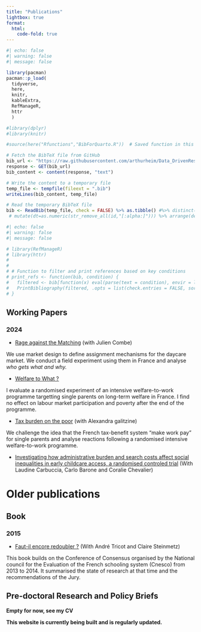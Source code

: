 ```yaml
---
title: "Publications"
lightbox: true
format:
  html:
    code-fold: true
---
```


```r
#| echo: false
#| warning: false
#| message: false

library(pacman)
pacman::p_load(
  tidyverse,
  here,
  knitr,
  kableExtra,
  RefManageR,
  httr
  )

#library(dplyr)
#library(knitr)

#source(here("Rfunctions","BibForQuarto.R"))  # Saved function in this file

# Fetch the BibTeX file from GitHub
bib_url <- "https://raw.githubusercontent.com/arthurheim/Data_DrivenResume/main/Data/publi_heim.bib"
response <- GET(bib_url)
bib_content <- content(response, "text")

# Write the content to a temporary file
temp_file <- tempfile(fileext = ".bib")
writeLines(bib_content, temp_file)

# Read the temporary BibTeX file
bib <- ReadBib(temp_file, check = FALSE) %>% as.tibble() #%>% distinct(title,.keep_all = TRUE) %>% 
 # mutate(dt=as.numeric(str_remove_all(id,"[:alpha:]"))) %>% arrange(desc(dt))

```

```r
#| echo: false
#| warning: false
#| message: false

# library(RefManageR)
# library(httr)
# 
# 
# # Function to filter and print references based on key conditions
# print_refs <- function(bib, condition) {
#   filtered <- bib[function(x) eval(parse(text = condition), envir = list(key = x$key))]
#   PrintBibliography(filtered, .opts = list(check.entries = FALSE, sorting = "ydnt"))
# }
```

## Working Papers

### 2024

-   [Rage against the Matching](https://www.dropbox.com/scl/fi/7r9c1lglfu04naqnbad4c/CombeHeim2024.pdf?rlkey=44rkwhus5nwj9kjq0gn0l4w9b&dl=0 "Rage against the Matching: Fairness and inequalities in a market design experiment in France") (with Julien Combe)

We use market design to define assignment mechanisms for the daycare market. We conduct a field experiment using them in France and analyse *who gets what and why.*

-   [Welfare to What ?](https://www.dropbox.com/scl/fi/8jmyo6vvo4sk8o2ru09tw/Heim2024.pdf?rlkey=3cq7y8o84npws5cmdm2pgfsbx&dl=0 "Welfare to what ? Experimental evaluation of an activation programme for single mothers in poverty in France")

I evaluate a randomised experiment of an intensive welfare-to-work programme targetting single parents on long-term welfare in France. I find no effect on labour market participation and poverty after the end of the programme.

-   [Tax burden on the poor](https://www.dropbox.com/scl/fi/xdhov425ez5n1jcxl053r/GalitzineHeim2024.pdf?rlkey=pdun971icjt4biq7ikwrm2ji1&dl=0 "Tax burden on the poor: Single mothers’ optimisation behaviours following an experimental activation programme in France") (with Alexandra galitzine)

We challenge the idea that the French tax-benefit system "make work pay" for single parents and analyse reactions following a randomised intensive welfare-to-work programme.

-   [Investigating how administrative burden and search costs affect social inequalities in early childcare access, a randomised controled trial](https://osf.io/rh7eb/?view_only=ef7409ac646544eaac946374de134892) (With Laudine Carbuccia, Carlo Barone and Coralie Chevalier)


# Older publications

## Book

### 2015 

-   [Faut-il encore redoubler ?](https://www.reseau-canope.fr/notice/faut-il-encore-redoubler.html) (With André Tricot and Claire Steinmetz)

This book builds on the Conference of Consensus organised by the National council for the Evaluation of the French schooling system (Cnesco) from 2013 to 2014. It summarised the state of research at that time and the recommendations of the Jury.

## Pre-doctoral Research and Policy Briefs

**Empty for now, see my CV**

**This website is currently being built and is regularly updated.**
